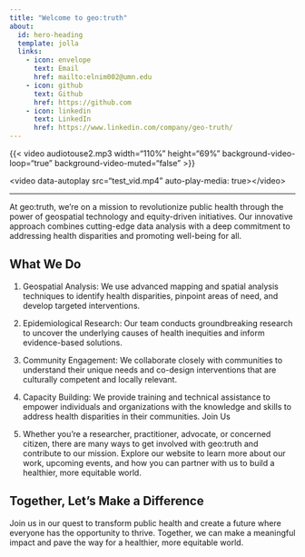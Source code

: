 ```yaml
---
title: "Welcome to geo:truth"
about:
  id: hero-heading
  template: jolla
  links:
    - icon: envelope
      text: Email
      href: mailto:elnim002@umn.edu
    - icon: github
      text: Github
      href: https://github.com
    - icon: linkedin
      text: LinkedIn
      href: https://www.linkedin.com/company/geo-truth/
---
```


::: {#hero-heading}
:::

{{< video audiotouse2.mp3 width="110%" height="69%"  background-video-loop="true" background-video-muted="false" >}}

\<video data-autoplay src="test_vid.mp4" auto-play-media: true\>\</video\>

------------------------------------------------------------------------

At geo:truth, we're on a mission to revolutionize public health through the power of geospatial technology and equity-driven initiatives. Our innovative approach combines cutting-edge data analysis with a deep commitment to addressing health disparities and promoting well-being for all.

## What We Do

1.  Geospatial Analysis: We use advanced mapping and spatial analysis techniques to identify health disparities, pinpoint areas of need, and develop targeted interventions.

2.  Epidemiological Research: Our team conducts groundbreaking research to uncover the underlying causes of health inequities and inform evidence-based solutions.

3.  Community Engagement: We collaborate closely with communities to understand their unique needs and co-design interventions that are culturally competent and locally relevant.

4.  Capacity Building: We provide training and technical assistance to empower individuals and organizations with the knowledge and skills to address health disparities in their communities. Join Us

5.  Whether you're a researcher, practitioner, advocate, or concerned citizen, there are many ways to get involved with geo:truth and contribute to our mission. Explore our website to learn more about our work, upcoming events, and how you can partner with us to build a healthier, more equitable world.

## Together, Let's Make a Difference

Join us in our quest to transform public health and create a future where everyone has the opportunity to thrive. Together, we can make a meaningful impact and pave the way for a healthier, more equitable world.

### 
